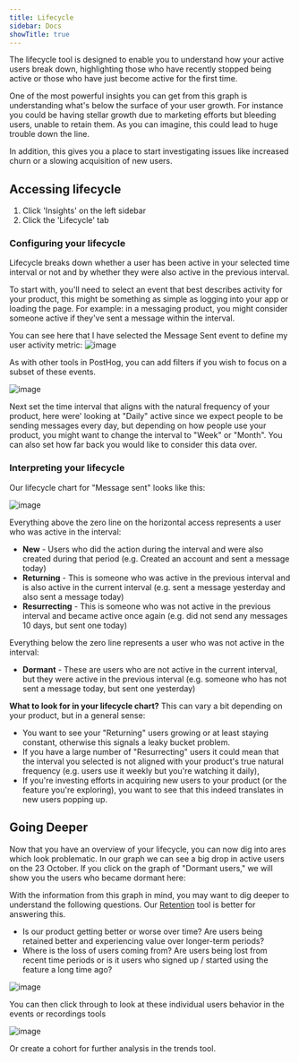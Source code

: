 ```yaml
---
title: Lifecycle
sidebar: Docs
showTitle: true
---
```


<FeatureAvailability allPlans />

The lifecycle tool is designed to enable you to understand how your active users break down, highlighting those who have recently stopped being active or those who have just become active for the first time.

One of the most powerful insights you can get from this graph is understanding what's below the surface of your user growth. For instance you could be having stellar growth due to marketing efforts but bleeding users, unable to retain them. As you can imagine, this could lead to huge trouble down the line.

In addition, this gives you a place to start investigating issues like increased churn or a slowing acquisition of new users.

## Accessing lifecycle

1. Click 'Insights' on the left sidebar
2. Click the 'Lifecycle' tab

### Configuring your lifecycle

Lifecycle breaks down whether a user has been active in your selected time interval or not and by whether they were also active in the previous interval.

To start with, you'll need to select an event that best describes activity for your product, this might be something as simple as logging into your app or loading the page. For example: in a messaging product, you might consider someone active if they've sent a message within the interval.

You can see here that I have selected the Message Sent event to define my user activity metric:
![image](https://user-images.githubusercontent.com/85295485/139204932-dfd438d7-cb86-407c-8a0e-efb6a906f3d3.png)

As with other tools in PostHog, you can add filters if you wish to focus on a subset of these events.

![image](https://user-images.githubusercontent.com/85295485/139205269-21790a9d-6f4c-471a-ae0a-76b2b6557646.png)

Next set the time interval that aligns with the natural frequency of your product, here were' looking at "Daily" active since we expect people to be sending messages every day, but depending on how people use your product, you might want to change the interval to "Week" or "Month". You can also set how far back you would like to consider this data over.

### Interpreting your lifecycle

Our lifecycle chart for "Message sent" looks like this:

![image](https://user-images.githubusercontent.com/85295485/139205374-d891ef11-2ed2-4e92-abcb-80726795d881.png)

Everything above the zero line on the horizontal access represents a user who was active in the interval:
* **New** - Users who did the action during the interval and were also created during that period (e.g. Created an account and sent a message today)
* **Returning** - This is someone who was active in the previous interval and is also active in the current interval (e.g. sent a message yesterday and also sent a message today)
* **Resurrecting** - This is someone who was not active in the previous interval and became active once again (e.g. did not send any messages 10 days, but sent one today)

Everything below the zero line represents a user who was not active in the interval:
* **Dormant** - These are users who are not active in the current interval, but they were active in the previous interval (e.g. someone who has not sent a message today, but sent one yesterday)

**What to look for in your lifecycle chart?**
This can vary a bit depending on your product, but in a general sense:
- You want to see your "Returning" users growing or at least staying constant, otherwise this signals a leaky bucket problem.
- If you have a large number of "Resurrecting" users it could mean that the interval you selected is not aligned with your product's true natural frequency (e.g. users use it weekly but you're watching it daily), 
- If you're investing efforts in acquiring new users to your product (or the feature you're exploring), you want to see that this indeed translates in new users popping up.

## Going Deeper

Now that you have an overview of your lifecycle, you can now dig into ares which look problematic. In our graph we can see a big drop in active users on the 23 October. If you click on the graph of "Dormant users," we will show you the users who became dormant here:

With the information from this graph in mind, you may want to dig deeper to understand the following questions. Our [Retention](retention) tool is better for answering this.
- Is our product getting better or worse over time? Are users being retained better and experiencing value over longer-term periods?
- Where is the loss of users coming from? Are users being lost from recent time periods or is it users who signed up / started using the feature a long time ago?

![image](https://user-images.githubusercontent.com/85295485/139206407-40bfa178-76d8-47a5-8482-fbf0f682c1d6.png)

You can then click through to look at these individual users behavior in the events or recordings tools 

![image](https://user-images.githubusercontent.com/85295485/139206528-bbdce478-97d9-48ad-888d-3220b50e2b42.png)

Or create a cohort for further analysis in the trends tool.

